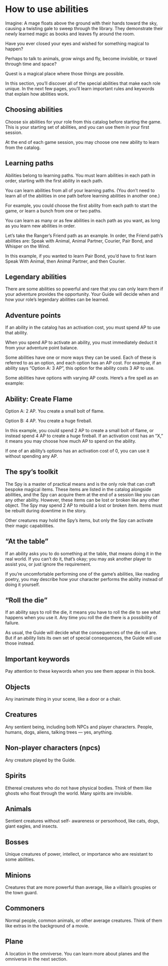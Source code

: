 # How to use abilities
Imagine: A mage floats above the
ground with their hands toward
the sky, causing a twisting gale to
sweep through the library. They
demonstrate their newly learned
magic as books and leaves fly
around the room.

Have you ever closed your eyes
and wished for something magical
to happen?

Perhaps to talk to animals, grow
wings and fly, become invisible,
or travel through time and space?

Quest is a magical place where
those things are possible.

In this section, you’ll discover all of
the special abilities that make each
role unique. In the next few pages,
you’ll learn important rules and
keywords that explain how abilities
work.

## Choosing abilities
Choose six abilities for your role
from this catalog before starting the
game. This is your starting set of
abilities, and you can use them in
your first session.

At the end of each game session,
you may choose one new ability to
learn from the catalog.

## Learning paths
Abilities belong to learning paths.
You must learn abilities in each
path in order, starting with the first
ability in each path.

You can learn abilities from all of
your learning paths. (You don’t
need to learn all of the abilities in
one path before learning abilities in
another one.)

For example, you could choose the
first ability from each path to start
the game, or learn a bunch from
one or two paths.

You can learn as many or as few
abilities in each path as you want,
as long as you learn new abilities in
order.

Let’s take the Ranger’s Friend path
as an example. In order, the Friend
path’s abilities are: Speak with
Animal, Animal Partner, Courier,
Pair Bond, and Whisper on the
Wind.

In this example, if you wanted to
learn Pair Bond, you’d have to
first learn Speak With Animal, then
Animal Partner, and then Courier.

## Legendary abilities
There are some abilities so
powerful and rare that you can
only learn them if your adventure
provides the opportunity. Your
Guide will decide when and how
your role’s legendary abilities can
be learned.

## Adventure points
If an ability in the catalog has an
activation cost, you must spend AP
to use that ability.

When you spend AP to activate
an ability, you must immediately
deduct it from your adventure point
balance.

Some abilities have one or more
ways they can be used. Each of
these is referred to as an option,
and each option has an AP cost.
For example, if an ability says
“Option A: 3 AP”, this option for the
ability costs 3 AP to use.

Some abilities have options with
varying AP costs. Here’s a fire spell
as an example:

## Ability: Create Flame
Option A: 2 AP. You create a small
bolt of flame.

Option B: 4 AP. You create a huge
fireball.

In this example, you could spend 2
AP to create a small bolt of flame,
or instead spend 4 AP to create
a huge fireball. If an activation
cost has an “X,” it means you may
choose how much AP to spend on
the ability.

If one of an ability’s options has an
activation cost of 0, you can use it
without spending any AP.

## The spy’s toolkit
The Spy is a master of practical
means and is the only role that
can craft bespoke magical items.
These items are listed in the
catalog alongside abilities, and the
Spy can acquire them at the end
of a session like you can any other
ability. However, these items can be
lost or broken like any other object.
The Spy may spend 2 AP to rebuild
a lost or broken item. Items must be
rebuilt during downtime in the story.

Other creatures may hold the Spy’s
items, but only the Spy can activate
their magic capabilities.

## “At the table”
If an ability asks you to do
something at the table, that means
doing it in the real world. If you
can’t do it, that’s okay; you may ask
another player to assist you, or just
ignore the requirement.

If you’re uncomfortable performing
one of the game’s abilities, like
reading poetry, you may describe
how your character performs the
ability instead of doing it yourself.

## “Roll the die”
If an ability says to roll the die, it
means you have to roll the die to
see what happens when you use it.
Any time you roll the die there is a
possibility of failure.

As usual, the Guide will decide
what the consequences of the die
roll are. But if an ability lists its own
set of special consequences, the
Guide will use those instead.

## Important keywords
Pay attention to these keywords
when you see them appear in this
book.

## Objects
Any inanimate thing in your scene,
like a door or a chair.

## Creatures
Any sentient being, including both
NPCs and player characters.
People, humans, dogs, aliens,
talking trees — yes, anything.

## Non-player characters (npcs)
Any creature played by the Guide.

## Spirits
Ethereal creatures who do not have
physical bodies. Think of them like
ghosts who float through the world.
Many spirits are invisible.

## Animals
Sentient creatures without self-
awareness or personhood, like
cats, dogs, giant eagles, and
insects.

## Bosses
Unique creatures of power, intellect,
or importance who are resistant to
some abilities.

## Minions
Creatures that are more powerful
than average, like a villain’s
groupies or the town guard.

## Commoners
Normal people, common animals,
or other average creatures. Think of
them like extras in the background
of a movie.

## Plane
A location in the omniverse. You
can learn more about planes and
the omniverse in the next section.